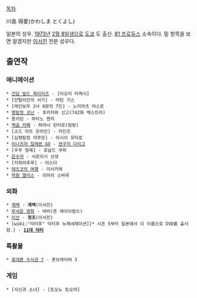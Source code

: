 [[목차]]

川島 得愛(かわしま とくよし)

일본의 성우. [[1973년]] [[2월 8일]]생으로 [[도쿄]] 도 출신. [[81 프로듀스]] 소속이다. 밑 항목을 보면 알겠지만 [[이서진]] 전문 성우다.

== 출연작 ==
=== 애니메이션 ===
 * [[건담 빌드 파이터즈]] - [이오리 타케시]
 * [단탈리안의 서가] - 마틴 기스
 * [레인보우 2사 6방의 7인] - 노리마츠 야스로
 * [[명탐정 코난]] - 후카자와 신고(742화 엑스트라)
 * 몽키턴 - 하타노 켄지
 * [[백곰 카페]] - 하야시 린타로(링링)
 * [소드 아트 온라인] - 카인즈
 * [심령탐정 야쿠모] - 이시이 유타로
 * [[이나즈마 일레븐 GO]] - [[센구지 다이고]]
 * [우주 형제] - 로날드 쿠퍼
 * [[은수저 Silver Spoon|은수저]] - 시로이시 선생
 * [치하야후루] - 야스다
 * [[테츠코의 여행]] - 이시카와
 * [[학원 앨리스]] - 이마이 스바루

=== 외화 ===
 * [[계백]] - '''계백'''(이서진)
 * [[무서운 영화]] - 바비(존 에이브럼스)
 * [[이산]] - '''정조'''(이서진)
 * [wiki:"닥터후" 닥터후 뉴제네레이션][* 시즌 5부터 일본에서 이 이름으로 DVD를 출시함.] - '''[[11대 닥터]]'''

=== 특촬물 ===
 * [[휴대폰 수사관 7]] - 폰브레이버 3

=== 게임 ===
 * [사신과 소녀] - [토오노 토오야]
